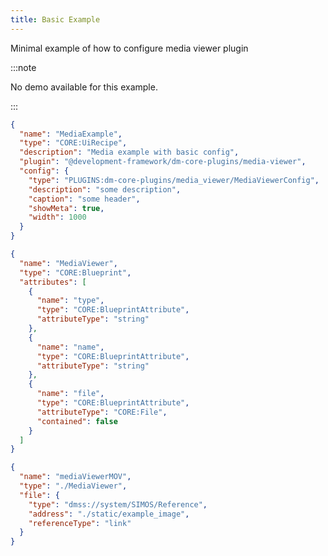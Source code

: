 ```yaml
---
title: Basic Example
---
```



Minimal example of how to configure media viewer plugin


:::note

No demo available for this example.

:::



```json title="MediaExample.recipe.json" 
{
  "name": "MediaExample",
  "type": "CORE:UiRecipe",
  "description": "Media example with basic config",
  "plugin": "@development-framework/dm-core-plugins/media-viewer",
  "config": {
    "type": "PLUGINS:dm-core-plugins/media_viewer/MediaViewerConfig",
    "description": "some description",
    "caption": "some header",
    "showMeta": true,
    "width": 1000
  }
} 
```
```json title="MediaViewer.blueprint.json" 
{
  "name": "MediaViewer",
  "type": "CORE:Blueprint",
  "attributes": [
    {
      "name": "type",
      "type": "CORE:BlueprintAttribute",
      "attributeType": "string"
    },
    {
      "name": "name",
      "type": "CORE:BlueprintAttribute",
      "attributeType": "string"
    },
    {
      "name": "file",
      "type": "CORE:BlueprintAttribute",
      "attributeType": "CORE:File",
      "contained": false
    }
  ]
} 
```

```json title="sections.entity.json" 
{
  "name": "mediaViewerMOV",
  "type": "./MediaViewer",
  "file": {
    "type": "dmss://system/SIMOS/Reference",
    "address": "./static/example_image",
    "referenceType": "link"
  }
} 
```

